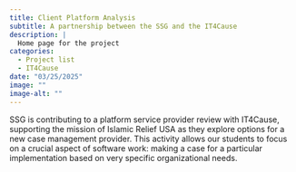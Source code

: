 ```yaml
---
title: Client Platform Analysis
subtitle: A partnership between the SSG and the IT4Cause
description: |
  Home page for the project
categories:
  - Project list
  - IT4Cause
date: "03/25/2025"
image: ""
image-alt: ""
---
```


SSG is contributing to a platform service provider review with IT4Cause, supporting the mission of Islamic Relief USA as they explore options for a new case management provider. This activity allows our students to focus on a crucial aspect of software work: making a case for a particular implementation based on very specific organizational needs.
